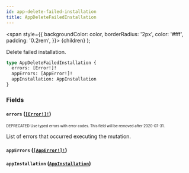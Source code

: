 ```yaml
---
id: app-delete-failed-installation
title: AppDeleteFailedInstallation
---
```


<span
style={{
      backgroundColor: color,
      borderRadius: '2px',
      color: '#fff',
      padding: '0.2rem',
    }}>
{children}
</span>
);

Delete failed installation.

```graphql
type AppDeleteFailedInstallation {
  errors: [Error!]!
  appErrors: [AppError!]!
  appInstallation: AppInstallation
}
```

### Fields

#### `errors` ([`[Error!]!`](/api-reference/objects/error.mdx))

<sub><sup><Tag color="#ffba00">DEPRECATED</Tag> Use typed errors with error codes. This field will be removed after 2020-07-31.</sup></sub>

List of errors that occurred executing the mutation.

#### `appErrors` ([`[AppError!]!`](/api-reference/objects/app-error.mdx))

#### `appInstallation` ([`AppInstallation`](/api-reference/objects/app-installation.mdx))
